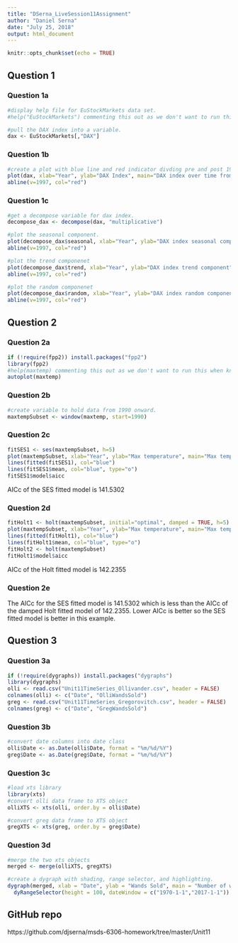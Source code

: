 ```yaml
---
title: "DSerna_LiveSession11Assignment"
author: "Daniel Serna"
date: "July 25, 2018"
output: html_document
---
```


```r
knitr::opts_chunk$set(echo = TRUE)
```

## Question 1

### Question 1a

```r
#display help file for EuStockMarkets data set.
#help("EuStockMarkets") commenting this out as we don't want to run this when knitting.

#pull the DAX index into a variable.
dax <- EuStockMarkets[,"DAX"]
```

### Question 1b
```r
#create a plot with blue line and red indicator divding pre and post 1997 data.
plot(dax, xlab="Year", ylab="DAX Index", main="DAX index over time from 1991 to 1999", col="blue")
abline(v=1997, col="red")
```

### Question 1c
```r
#get a decompose variable for dax index.
decompose_dax <- decompose(dax, "multiplicative")

#plot the seasonal component.
plot(decompose_dax$seasonal, xlab="Year", ylab="DAX index seasonal component", main="DAX index seasonal component from 1991 to 1999", col="blue")
abline(v=1997, col="red")

#plot the trend componenet
plot(decompose_dax$trend, xlab="Year", ylab="DAX index trend component", main="DAX index trend component from 1991 to 1999", col="blue")
abline(v=1997, col="red")

#plot the random componenet
plot(decompose_dax$random, xlab="Year", ylab="DAX index random component", main="DAX index random component from 1991 to 1999", col="blue")
abline(v=1997, col="red")
```

## Question 2

### Question 2a
```r
if (!require(fpp2)) install.packages("fpp2")
library(fpp2)
#help(maxtemp) commenting this out as we don't want to run this when knitting.
autoplot(maxtemp)
```

### Question 2b
```r
#create variable to hold data from 1990 onward.
maxtempSubset <- window(maxtemp, start=1990)
```

### Question 2c
```r
fitSES1 <- ses(maxtempSubset, h=5)
plot(maxtempSubset, xlab="Year", ylab="Max temperature", main="Max temperatures from 1990-2021", xlim=c(1990,2021))
lines(fitted(fitSES1), col="blue")
lines(fitSES1$mean, col="blue", type="o")
fitSES1$model$aicc
```
AICc of the SES fitted model is 141.5302

### Question 2d
```r
fitHolt1 <- holt(maxtempSubset, initial="optimal", damped = TRUE, h=5)
plot(maxtempSubset, xlab="Year", ylab="Max temperature", main="Max temperatures from 1990-2021", xlim=c(1990,2021))
lines(fitted(fitHolt1), col="blue")
lines(fitHolt1$mean, col="blue", type="o")
fitHolt2 <- holt(maxtempSubset)
fitHolt1$model$aicc
```
AICc of the Holt fitted model is 142.2355

### Question 2e
The AICc for the SES fitted model is 141.5302 which is less than the AICc of the damped Holt fitted model of 142.2355. Lower AICc is better so the SES fitted model is better in this example.

## Question 3

### Question 3a
```r
if (!require(dygraphs)) install.packages("dygraphs")
library(dygraphs)
olli <- read.csv("Unit11TimeSeries_Ollivander.csv", header = FALSE)
colnames(olli) <- c("Date", "OlliWandsSold")
greg <- read.csv("Unit11TimeSeries_Gregorovitch.csv", header = FALSE)
colnames(greg) <- c("Date", "GregWandsSold")
```
### Question 3b
```r
#convert date columns into date class
olli$Date <- as.Date(olli$Date, format = "%m/%d/%Y")
greg$Date <- as.Date(greg$Date, format = "%m/%d/%Y")
```

### Question 3c
```r
#load xts library
library(xts)
#convert olli data frame to XTS object
olliXTS <- xts(olli, order.by = olli$Date)

#convert greg data frame to XTS object
gregXTS <- xts(greg, order.by = greg$Date)
```

### Question 3d
```r
#merge the two xts objects
merged <- merge(olliXTS, gregXTS)

#create a dygraph with shading, range selector, and highlighting.
dygraph(merged, xlab = "Date", ylab = "Wands Sold", main = "Number of wands sold by year") %>% dySeries("OlliWandsSold", color = "red") %>% dySeries("GregWandsSold", color = "green") %>% dyShading(from = "1995-1-1", to = "1999-1-1") %>% dyHighlight(highlightSeriesOpts = list(strokeWidth = 3)) %>% 
  dyRangeSelector(height = 100, dateWindow = c("1970-1-1","2017-1-1")) 
```

## GitHub repo
https://github.com/djserna/msds-6306-homework/tree/master/Unit11